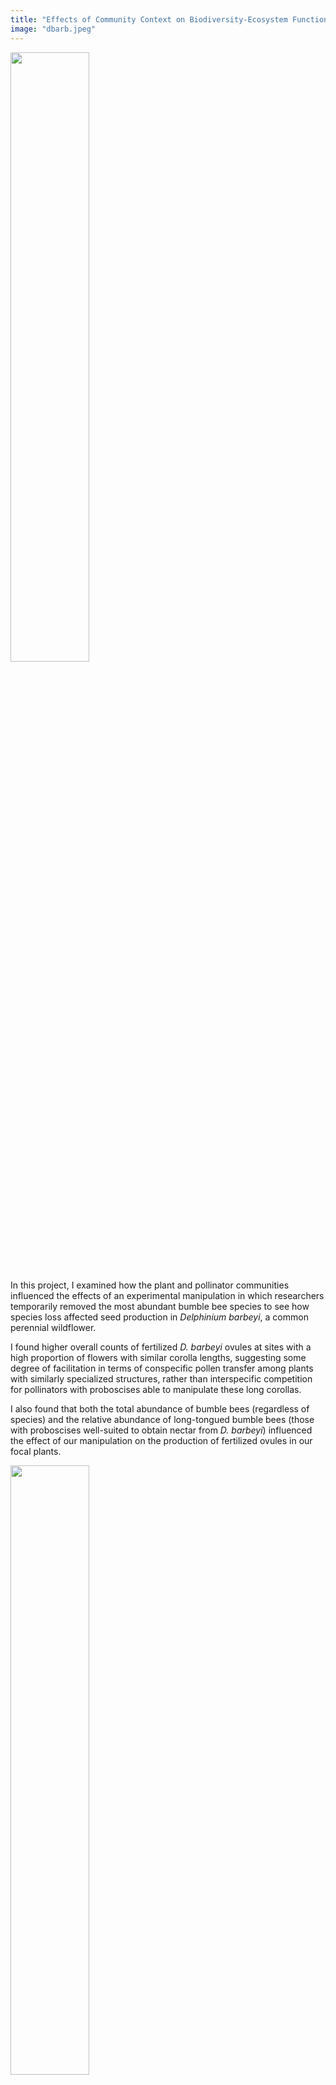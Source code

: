 ```yaml
---
title: "Effects of Community Context on Biodiversity-Ecosystem Function (BDEF)"
image: "dbarb.jpeg"
---
```


![](dbarb.jpeg){ width=50% }

In this project, I examined how the plant and pollinator communities influenced the effects of an experimental manipulation in which researchers temporarily removed the most abundant bumble bee species to see how species loss affected seed production in *Delphinium barbeyi*, a common perennial wildflower. 

I found higher overall counts of fertilized *D. barbeyi* ovules at sites with a high proportion of flowers with similar corolla lengths, suggesting some degree of facilitation in terms of conspecific pollen transfer among plants with similarly specialized structures, rather than interspecific competition for pollinators with proboscises able to manipulate these long corollas.

I also found that both the total abundance of bumble bees (regardless of species) and the relative abundance of long-tongued bumble bees (those with proboscises well-suited to obtain nectar from *D. barbeyi*) influenced the effect of our manipulation on the production of fertilized ovules in our focal plants.

![](bomabund-all.png){ width=50% } ![](tongue-all.png){ width=50% }

This project was published in [Ecosphere in 2023](doi.org/10.1002/ecs2.4569).